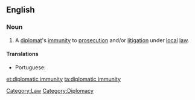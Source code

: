 ==English==

===Noun===
{{en-noun|-|sg=[[diplomatic]] [[immunity]]}}

# A [[diplomat]]'s [[immunity]] to [[prosecution]] and/or [[litigation]] under [[local]] [[law]].

====Translations====
{{trans-top|diplomat's legal immunity}}
{{trans-mid}}
* Portuguese: {{t|pt|imunidade diplomática|f}}
{{trans-bottom}}

[[et:diplomatic immunity]]
[[ta:diplomatic immunity]]
[[Category:Law]]
[[Category:Diplomacy]]
